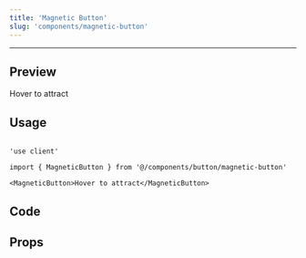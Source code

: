 ```yaml
---
title: 'Magnetic Button'
slug: 'components/magnetic-button'
---
```


---


## Preview

<PreviewComponent>
  <MagneticButton>Hover to attract</MagneticButton>
</PreviewComponent>

## Usage

```tsx

'use client'

import { MagneticButton } from '@/components/button/magnetic-button'

<MagneticButton>Hover to attract</MagneticButton>

```

## Code

<CodeSnippet componentPath="./src/components/button/magnetic-button.tsx" />

## Props

<AutoTypeTable
  path="./src/components/button/magnetic-button.tsx"
  name="MagneticButtonProps"
/>